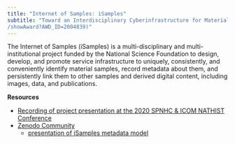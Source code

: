 ```yaml
---
title: "Internet of Samples: iSamples"
subtitle: "Toward an Interdisciplinary Cyberinfrastructure for Material Samples [![](https://img.shields.io/badge/NSF-2004839-blue.svg)](https://nsf.gov/awardsearch
/showAward?AWD_ID=2004839)"
---
```


The Internet of Samples (iSamples) is a multi-disciplinary and multi-institutional project funded by the National Science Foundation to design, develop, and promote service infrastructure to uniquely, consistently, and conveniently identify material samples, record metadata about them, and persistently link them to other samples and derived digital content, including images, data, and publications.

**Resources**

* [Recording of project presentation at the 2020 SPNHC & ICOM NATHIST Conference](https://youtu.be/eRUw5NMksFo?t=105)
* [Zenodo Community](https://zenodo.org/communities/isamples)
  * [presentation of iSamples metadata model](https://zenodo.org/records/7434185/files/2022-11_iSamplesMetadata.pdf?download=1)


